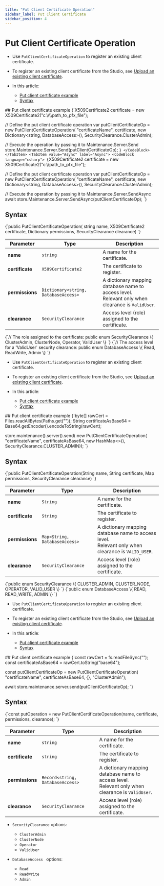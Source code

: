 ---
title: "Put Client Certificate Operation"
sidebar_label: Put Client Certificate
sidebar_position: 4
---




# Put Client Certificate Operation
<LanguageSwitcher supportedLanguages={supportedLanguages} />
<LanguageContent language="csharp">

<Admonition type="note" title="Note">

* Use `PutClientCertificateOperation` to register an existing client certificate.

* To register an existing client certificate from the Studio,
  see [Upload an existing client certificate](../../../../studio/server/certificates/server-management-certificates-view#upload-an-existing-client-certificate).

* In this article:
  * [Put client certificate example](../../../../client-api/operations/server-wide/certificates/put-client-certificate#put-client-certificate-example)
  * [Syntax](../../../../client-api/operations/server-wide/certificates/put-client-certificate#syntax)

</Admonition>
## Put client certificate example

<Tabs groupId='languageSyntax'>
<TabItem value="Sync" label="Sync">
<CodeBlock language="csharp">
{`X509Certificate2 certificate = new X509Certificate2("c:\\\\path_to_pfx_file");

// Define the put client certificate operation 
var putClientCertificateOp = new PutClientCertificateOperation(
    "certificateName",
    certificate, 
    new Dictionary<string, DatabaseAccess>(),
    SecurityClearance.ClusterAdmin);

// Execute the operation by passing it to Maintenance.Server.Send
store.Maintenance.Server.Send(putClientCertificateOp);
`}
</CodeBlock>
</TabItem>
<TabItem value="Async" label="Async">
<CodeBlock language="csharp">
{`X509Certificate2 certificate = new X509Certificate2("c:\\\\path_to_pfx_file");

// Define the put client certificate operation 
var putClientCertificateOp = new PutClientCertificateOperation(
    "certificateName",
    certificate, 
    new Dictionary<string, DatabaseAccess>(),
    SecurityClearance.ClusterAdmin);

// Execute the operation by passing it to Maintenance.Server.SendAsync
await store.Maintenance.Server.SendAsync(putClientCertificateOp);
`}
</CodeBlock>
</TabItem>
</Tabs>



## Syntax

<TabItem value="something" label="put_syntax">
<CodeBlock language="csharp">
{`public PutClientCertificateOperation(
    string name, 
    X509Certificate2 certificate, 
    Dictionary<string, DatabaseAccess> permissions, 
    SecurityClearance clearance)
`}
</CodeBlock>
</TabItem>

| Parameter       | Type                                 | Description                                                                                         |
|-----------------|--------------------------------------|-----------------------------------------------------------------------------------------------------|
| **name**        | `string`                             | A name for the certificate.                                                                         |
| **certificate** | `X509Certificate2`                   | The certificate to register.                                                                        |
| **permissions** | `Dictionary<string, DatabaseAccess>` | A dictionary mapping database name to access level.<br/>Relevant only when clearance is `ValidUser`. |
| **clearance**   | `SecurityClearance`                  | Access level (role) assigned to the certificate.                                                    |

<TabItem value="something" label="cert_1_2">
<CodeBlock language="csharp">
{`// The role assigned to the certificate:
public enum SecurityClearance
\{
    ClusterAdmin,
    ClusterNode,
    Operator,
    ValidUser
\}
`}
</CodeBlock>
</TabItem>
<TabItem value="something" label="cert_1_3">
<CodeBlock language="csharp">
{`// The access level for a 'ValidUser' security clearance:
public enum DatabaseAccess
\{
    Read,
    ReadWrite,
    Admin
\}
`}
</CodeBlock>
</TabItem>




</LanguageContent>
<LanguageContent language="java">

<Admonition type="note" title="Note">

* Use `PutClientCertificateOperation` to register an existing client certificate.

* To register an existing client certificate from the Studio,
  see [Upload an existing client certificate](../../../../studio/server/certificates/server-management-certificates-view#upload-an-existing-client-certificate).

* In this article:
    * [Put client certificate example](../../../../client-api/operations/server-wide/certificates/put-client-certificate#put-client-certificate-example)
    * [Syntax](../../../../client-api/operations/server-wide/certificates/put-client-certificate#syntax)

</Admonition>
## Put client certificate example

<TabItem value="something-something" label="cert_put_2">
<CodeBlock language="java">
{`byte[] rawCert = Files.readAllBytes(Paths.get("<path-to-certificate.crt>"));
String certificateAsBase64 = Base64.getEncoder().encodeToString(rawCert);                

store.maintenance().server().send(
    new PutClientCertificateOperation(
        "certificateName",
        certificateAsBase64,
        new HashMap<>(),
        SecurityClearance.CLUSTER_ADMIN));
`}
</CodeBlock>
</TabItem>



## Syntax

<TabItem value="something-something" label="cert_put_1">
<CodeBlock language="java">
{`public PutClientCertificateOperation(String name,
                                     String certificate,
                                     Map<String, DatabaseAccess> permissions,
                                     SecurityClearance clearance)
`}
</CodeBlock>
</TabItem>

| Parameter       | Type                          | Description                                                                                          |
|-----------------|-------------------------------|------------------------------------------------------------------------------------------------------|
| **name**        | `String`                      | A name for the certificate.                                                                          |
| **certificate** | `String`                      | The certificate to register.                                                                         |
| **permissions** | `Map<String, DatabaseAccess>` | A dictionary mapping database name to access level.<br/>Relevant only when clearance is `VALID_USER`. |
| **clearance**   | `SecurityClearance`           | Access level (role) assigned to the certificate.                                                     |

<TabItem value="something-something" label="cert_1_2">
<CodeBlock language="java">
{`public enum SecurityClearance \{
    CLUSTER_ADMIN,
    CLUSTER_NODE,
    OPERATOR,
    VALID_USER
\}
`}
</CodeBlock>
</TabItem>
<TabItem value="something-something" label="cert_1_3">
<CodeBlock language="java">
{`public enum DatabaseAccess \{
    READ,
    READ_WRITE,
    ADMIN
\}
`}
</CodeBlock>
</TabItem>




</LanguageContent>
<LanguageContent language="nodejs">

<Admonition type="note" title="Note">

* Use `PutClientCertificateOperation` to register an existing client certificate.

* To register an existing client certificate from the Studio,
  see [Upload an existing client certificate](../../../../studio/server/certificates/server-management-certificates-view#upload-an-existing-client-certificate).

* In this article:
    * [Put client certificate example](../../../../client-api/operations/server-wide/certificates/put-client-certificate#put-client-certificate-example)
    * [Syntax](../../../../client-api/operations/server-wide/certificates/put-client-certificate#syntax)

</Admonition>
## Put client certificate example

<TabItem value="something-something" label="cert_put_2">
<CodeBlock language="nodejs">
{`const rawCert = fs.readFileSync("<path-to-certificate.crt>");
const certificateAsBase64 = rawCert.toString("base64");

const putClientCertificateOp = new PutClientCertificateOperation(
    "certificateName",
    certificateAsBase64,
    \{\},
    "ClusterAdmin");

await store.maintenance.server.send(putClientCertificateOp);
`}
</CodeBlock>
</TabItem>



## Syntax

<TabItem value="something-something" label="syntax">
<CodeBlock language="nodejs">
{`const putOperation = 
    new PutClientCertificateOperation(name, certificate, permissions, clearance);
`}
</CodeBlock>
</TabItem>

| Parameter       | Type                             | Description                                                                                         |
|-----------------|----------------------------------|-----------------------------------------------------------------------------------------------------|
| **name**        | `string`                         | A name for the certificate.                                                                         |
| **certificate** | `string`                         | The certificate to register.                                                                        |
| **permissions** | `Record<string, DatabaseAccess>` | A dictionary mapping database name to access level.<br/>Relevant only when clearance is `ValidUser`. |
| **clearance**   | `SecurityClearance`              | Access level (role) assigned to the certificate.                                                    |

* `SecurityClearance` options:
  * `ClusterAdmin`  
  * `ClusterNode`  
  * `Operator`  
  * `ValidUser`  

* `DatabaseAccess ` options:
  * `Read`
  * `ReadWrite`  
  * `Admin`




</LanguageContent>